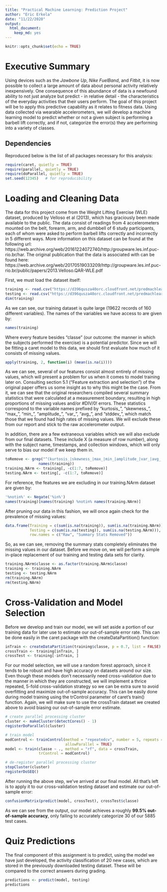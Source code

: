 ```yaml
---
title: "Practical Machine Learning: Prediction Project"
author: "Eric Erkela"
date: "11/22/2020"
output: 
  html_document: 
    keep_md: yes
---
```


```r
knitr::opts_chunk$set(echo = TRUE)
```

# Executive Summary
Using devices such as the *Jawbone Up*, *Nike FuelBand*, and *Fitbit*, it is now possible to collect a large amount of data about personal activity relatively inexpensively.  One consequence of this abundance of data is a newfound ability to not just analyze but predict - in relative detail - the characteristics of the everyday activities that their users perform.  The goal of this project will be to apply this predictive capability as it relates to fitness data.  Using data collected via wearable accelerometers, we will develop a machine learning model to predict whether or not a given subject is performing a barbell lift correctly, and if not, categorize the error(s) they are performing into a variety of classes.

## Dependencies
Reproduced below is the list of all packages necessary for this analysis:

``` r
require(caret, quietly = TRUE)
require(parallel, quietly = TRUE)
require(doParallel, quietly = TRUE)
set.seed(12345)   # for reproducibility
```

# Loading and Cleaning Data
The data for this project come from the Weight Lifting Exercise (WLE) dataset, produced by Velloso et al (2013), which has graciously been made available to the public.  The data consist of readings from 4 accelerometers mounted on the belt, forearm, arm, and dumbbell of 6 study participants, each of whom were asked to perform barbell lifts correctly and incorrectly in 5 different ways.  More information on this dataset can be found at the following url: https://web.archive.org/web/20161224072740/http:/groupware.les.inf.puc-rio.br/har.  The original publication that the data is associated with can be found here: https://web.archive.org/web/20170519033209/http://groupware.les.inf.puc-rio.br/public/papers/2013.Velloso.QAR-WLE.pdf

First, we must load the dataset itself:

``` r
training <- read.csv("https://d396qusza40orc.cloudfront.net/predmachlearn/pml-training.csv")
testing <- read.csv("https://d396qusza40orc.cloudfront.net/predmachlearn/pml-testing.csv")
dim(training)
```

As we can see, our training dataset is quite large (19622 records of 160 different variables).  The names of the variables we have access to are given by:

``` r
names(training)
```

Where every feature besides "classe" (our outcome: the manner in which the subjects performed the exercise) is a potential predictor.  Since we will be fitting a caret model to this data, we should first evaluate how much of it consists of missing values.

``` r
apply(training, 2, function(i) (mean(is.na(i))))
```

As we can see, several of our features consist almost entirely of missing values, which will present a problem for us when it comes to model training later on.  Consulting section 5.1 ("Feature extraction and selection") of the original paper offers us some insight as to why this might be the case.  From it, we can see that the original researchers compiled several summary statistics that were calculated at a measurement boundary, resulting in high proportions of missing values and/or #DIV/0! errors.  These statistics correspond to the variable names prefixed by "kurtosis_", "skewness_", "max_", "min_", "amplitude_", "var_", "avg_", and "stddev_", which match those that we found had high rates of missing values.  We will exclude these from our report and stick to the raw accelerometer output.  

In addition, there are a few extraneous variables which we will also exclude from our final datasets.  These include X (a measure of row number), along with the subject name, timestamps, and collection windows, which will only serve to bias our model if we keep them in.

``` r
toRemove <- grep("^(kurtosis_|skewness_|max_|min_|amplitude_|var_|avg_|stddev_)",
               names(training))
training.NArm <- training[, -c(1:7, toRemove)]
testing.NArm <- testing[, -c(1:7, toRemove)]
```

For reference, the features we are excluding in our training.NArm dataset are given by:

``` r
'%notin%' <- Negate('%in%')
names(training)[names(training) %notin% names(training.NArm)]
```

After pruning our data in this fashion, we will once again check for the prevalence of missing values:

``` r
data.frame(Training = c(sum(is.na(training)), sum(is.na(training.NArm))),
           Testing = c(sum(is.na(testing)), sum(is.na(testing.NArm))),
           row.names = c("Raw", "Summary Stats Removed"))
```

So, as we can see, removing the summary stats completely eliminates the missing values in our dataset.  Before we move on, we will perform a simple in-place replacement of our training and testing data sets for clarity.

``` r
training.NArm$classe <- as.factor(training.NArm$classe)
training <- training.NArm
testing <- testing.NArm
rm(training.NArm)
rm(testing.NArm)
```

# Cross-Validation and Model Selection
Before we develop and train our model, we will set aside a portion of our training data for later use to estimate our out-of-sample error rate.  This can be done easily in the caret package with the createDataPartition() function:

``` r
inTrain <- createDataPartition(training$classe, p = 0.7, list = FALSE)
crossTrain <- training[inTrain, ]
crossTest <- training[-inTrain, ]
```

For our model selection, we will use a random forest approach, since it tends to be robust and have high accuracy on datasets around our size.  Even though these models don't necessarily need cross-validation due to the manner in which they are constructed, we will implement a thrice repeated, 5-fold cross-validation strategy so we can be extra sure to avoid overfitting and maximize out-of-sample accuracy.  This can be easily done during model training using the trControl parameter of caret's train() function.  Again, we will make sure to use the crossTrain dataset we created above to avoid biasing our out-of-sample error estimate.

``` r
# create parallel processing cluster
cluster <- makeCluster(detectCores() - 1)
registerDoParallel(cluster)

# train model
modControl <- trainControl(method = "repeatedcv", number = 5, repeats = 3, 
                           allowParallel = TRUE)
model <- train(classe ~ ., method = "rf", data = crossTrain,
               trControl = modControl)

# de-register parallel processing cluster
stopCluster(cluster)
registerDoSEQ()
```

After running the above step, we've arrived at our final model.  All that's left is to apply it to our cross-validation testing dataset and estimate our out-of-sample error:

``` r
confusionMatrix(predict(model, crossTest), crossTest$classe)
```

As we can see from the output, our model achieves a roughly **99.5% out-of-sample accuracy**, only failing to accurately categorize 30 of our 5885 test cases.

# Quiz Predictions
The final component of this assignment is to predict, using the model we have just developed, the activity classification of 20 new cases, which are stored in the previously downloaded testing dataset.  These will be compared to the correct answers during grading.

``` r
predictions <- predict(model, testing)
predictions
```
